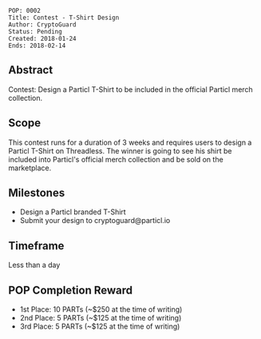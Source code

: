 <pre>
POP: 0002
Title: Contest - T-Shirt Design 
Author: CryptoGuard
Status: Pending
Created: 2018-01-24
Ends: 2018-02-14
</pre>

==Abstract==
Contest: Design a Particl T-Shirt to be included in the official Particl merch collection. 

==Scope==
This contest runs for a duration of 3 weeks and requires users to design a Particl T-Shirt on Threadless. The winner is going to see his shirt be included into Particl's official merch collection and be sold on the marketplace.

==Milestones==
* Design a Particl branded T-Shirt
* Submit your design to cryptoguard@particl.io

==Timeframe==
Less than a day

==POP Completion Reward==
* 1st Place: 10 PARTs (~$250 at the time of writing)
* 2nd Place: 5 PARTs (~$125 at the time of writing)
* 3rd Place: 5 PARTs (~$125 at the time of writing)
